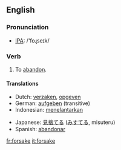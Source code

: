 ==English==
=== Pronunciation ===
*[[w:IPA|IPA]]: /'foɻseɪk/

=== Verb ===
{{irregverb|'''to forsake'''|'''[[forsakes]]'''|'''[[forsook]]'''|'''[[forsaken]]'''|'''[[forsaking]]'''}}

#To [[abandon]].

==== Translations ====
{{top}}
*Dutch: [[verzaken]], [[opgeven]]
*German: [[aufgeben]] (transitive)
*Indonesian: [[telantar|menelantarkan]]
{{mid}}
*Japanese: [[見捨てる]] ([[みすてる]], misuteru)
*Spanish: [[abandonar]]
{{bottom}}

[[fr:forsake]]
[[it:forsake]]
